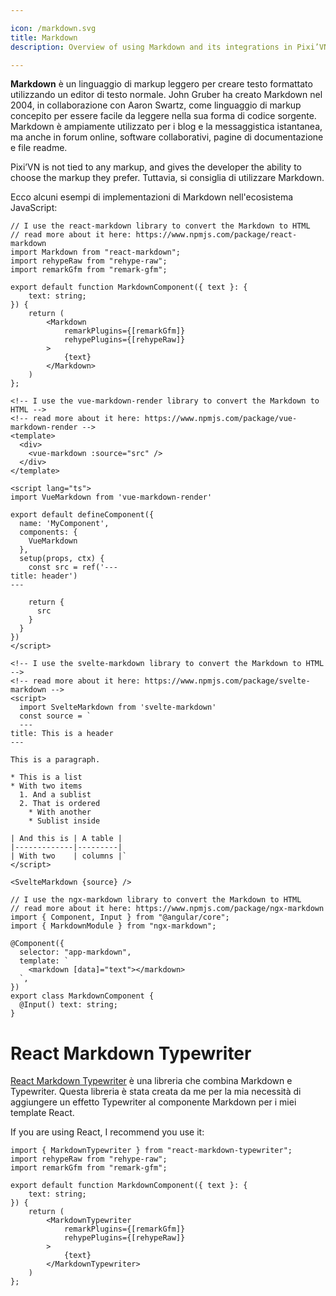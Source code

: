 ```yaml
--- 

icon: /markdown.svg
title: Markdown
description: Overview of using Markdown and its integrations in Pixi’VN, with examples for React, Vue, Svelte, and Angular.

---
```


**Markdown** è un linguaggio di markup leggero per creare testo formattato utilizzando un editor di testo normale. John Gruber ha creato Markdown nel 2004, in collaborazione con Aaron Swartz, come linguaggio di markup concepito per essere facile da leggere nella sua forma di codice sorgente. Markdown è ampiamente utilizzato per i blog e la messaggistica istantanea, ma anche in forum online, software collaborativi, pagine di documentazione e file readme.

Pixi’VN is not tied to any markup, and gives the developer the ability to choose the markup they prefer. Tuttavia, si consiglia di utilizzare Markdown.

Ecco alcuni esempi di implementazioni di Markdown nell'ecosistema JavaScript:

```tsx tab="React"
// I use the react-markdown library to convert the Markdown to HTML
// read more about it here: https://www.npmjs.com/package/react-markdown
import Markdown from "react-markdown";
import rehypeRaw from "rehype-raw";
import remarkGfm from "remark-gfm";

export default function MarkdownComponent({ text }: {
    text: string;
}) {
    return (
        <Markdown
            remarkPlugins={[remarkGfm]}
            rehypePlugins={[rehypeRaw]}
        >
            {text}
        </Markdown>
    )
};

```

```vue tab="Vue"
<!-- I use the vue-markdown-render library to convert the Markdown to HTML -->
<!-- read more about it here: https://www.npmjs.com/package/vue-markdown-render -->
<template>
  <div>
    <vue-markdown :source="src" />
  </div>
</template>

<script lang="ts">
import VueMarkdown from 'vue-markdown-render'

export default defineComponent({
  name: 'MyComponent',
  components: {
    VueMarkdown
  },
  setup(props, ctx) {
    const src = ref('---
title: header')
---

    return {
      src
    }
  }
})
</script>
```

```svelte tab="Svelte"
<!-- I use the svelte-markdown library to convert the Markdown to HTML -->
<!-- read more about it here: https://www.npmjs.com/package/svelte-markdown -->
<script>
  import SvelteMarkdown from 'svelte-markdown'
  const source = `
  ---
title: This is a header
---

This is a paragraph.

* This is a list
* With two items
  1. And a sublist
  2. That is ordered
    * With another
    * Sublist inside

| And this is | A table |
|-------------|---------|
| With two    | columns |`
</script>

<SvelteMarkdown {source} />
```

```tsx tab="Angular"
// I use the ngx-markdown library to convert the Markdown to HTML
// read more about it here: https://www.npmjs.com/package/ngx-markdown
import { Component, Input } from "@angular/core";
import { MarkdownModule } from "ngx-markdown";

@Component({
  selector: "app-markdown",
  template: `
    <markdown [data]="text"></markdown>
  `,
})
export class MarkdownComponent {
  @Input() text: string;
}
```

<Sandbox
  template="4h8wst"
  entry="/src/components/MarkdownComponent.tsx"
  previewHeight={300}
/>

# React Markdown Typewriter

[React Markdown Typewriter](https://www.npmjs.com/package/react-markdown-typewriter) è una libreria che combina Markdown e Typewriter. Questa libreria è stata creata da me per la mia necessità di aggiungere un effetto Typewriter al componente Markdown per i miei template React.

If you are using React, I recommend you use it:

```tsx title="React"
import { MarkdownTypewriter } from "react-markdown-typewriter";
import rehypeRaw from "rehype-raw";
import remarkGfm from "remark-gfm";

export default function MarkdownComponent({ text }: {
    text: string;
}) {
    return (
        <MarkdownTypewriter
            remarkPlugins={[remarkGfm]}
            rehypePlugins={[rehypeRaw]}
        >
            {text}
        </MarkdownTypewriter>
    )
};

```

<Sandbox
  template="rgjf6t"
  entry="/src/components/MarkdownComponent.tsx"
  previewHeight={320}
/>
